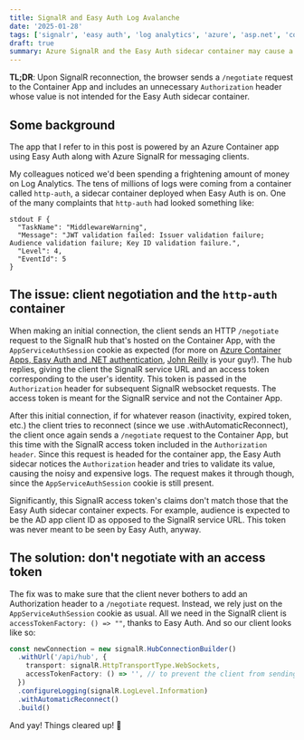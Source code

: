 ```yaml
---
title: SignalR and Easy Auth Log Avalanche
date: '2025-01-28'
tags: ['signalr', 'easy auth', 'log analytics', 'azure', 'asp.net', 'container apps']
draft: true
summary: Azure SignalR and the Easy Auth sidecar container may cause a barrage of logs and a hefty bill to follow
---
```


**TL;DR**: Upon SignalR reconnection, the browser sends a `/negotiate` request to the Container App and includes an unnecessary `Authorization` header whose value is not intended for the Easy Auth sidecar container.

## Some background

The app that I refer to in this post is powered by an Azure Container app using Easy Auth along with Azure SignalR for messaging clients.

My colleagues noticed we'd been spending a frightening amount of money on Log Analytics. The tens of millions of logs were coming from a container called `http-auth`, a sidecar container deployed when Easy Auth is on. One of the many complaints that `http-auth` had looked something like:

```
stdout F {
  "TaskName": "MiddlewareWarning",
  "Message": "JWT validation failed: Issuer validation failure; Audience validation failure; Key ID validation failure.",
  "Level": 4,
  "EventId": 5
}
```

## The issue: client negotiation and the `http-auth` container

When making an initial connection, the client sends an HTTP `/negotiate` request to the SignalR hub that's hosted on the Container App, with the `AppServiceAuthSession` cookie as expected (for more on [Azure Container Apps, Easy Auth and .NET authentication](https://johnnyreilly.com/azure-container-apps-easy-auth-and-dotnet-authentication), [John Reilly](https://johnnyreilly.com) is your guy!). The hub replies, giving the client the SignalR service URL and an access token corresponding to the user's identity. This token is passed in the `Authorization` header for subsequent SignalR websocket requests. The access token is meant for the SignalR service and not the Container App.

After this initial connection, if for whatever reason (inactivity, expired token, etc.) the client tries to reconnect (since we use .withAutomaticReconnect), the client once again sends a `/negotiate` request to the Container App, but this time with the SignalR access token included in the `Authorization header`. Since this request is headed for the container app, the Easy Auth sidecar notices the `Authorization` header and tries to validate its value, causing the noisy and expensive logs. The request makes it through though, since the `AppServiceAuthSession` cookie is still present.

Significantly, this SignalR access token's claims don't match those that the Easy Auth sidecar container expects. For example, audience is expected to be the AD app client ID as opposed to the SignalR service URL. This token was never meant to be seen by Easy Auth, anyway.

## The solution: don't negotiate with an access token

The fix was to make sure that the client never bothers to add an Authorization header to a `/negotiate` request. Instead, we rely just on the `AppServiceAuthSession` cookie as usual. All we need in the SignalR client is `accessTokenFactory: () => ""`, thanks to Easy Auth. And so our client looks like so:

```typescript
const newConnection = new signalR.HubConnectionBuilder()
  .withUrl('/api/hub', {
    transport: signalR.HttpTransportType.WebSockets,
    accessTokenFactory: () => '', // to prevent the client from sending an access token when negotiating a connection upon reconnect (auth is handled by the cookie + Easy Auth)
  })
  .configureLogging(signalR.LogLevel.Information)
  .withAutomaticReconnect()
  .build()
```

And yay! Things cleared up! 🥳
